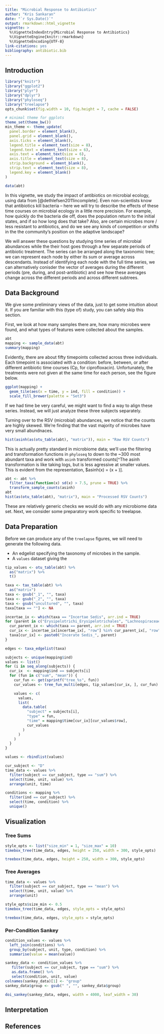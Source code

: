 ```yaml
---
title: "Microbial Response to Antibiotics"
author: "Kris Sankaran"
date: "`r Sys.Date()`"
output: rmarkdown::html_vignette
vignette: >
  %\VignetteIndexEntry{Microbial Response to Antibiotics}
  %\VignetteEngine{knitr::rmarkdown}
  %\VignetteEncoding{UTF-8}
link-citations: yes
bibliography: antibiotic.bib
---
```


## Introduction ##


```r
library("knitr")
library("ggplot2")
library("plyr")
library("dplyr")
library("phyloseq")
library("treelapse")
opts_chunk$set(fig.width = 10, fig.height = 7, cache = FALSE)

# minimal theme for ggplots
theme_set(theme_bw())
min_theme <- theme_update(
  panel.border = element_blank(),
  panel.grid = element_blank(),
  axis.ticks = element_blank(),
  legend.title = element_text(size = 8),
  legend.text = element_text(size = 6),
  axis.text = element_text(size = 6),
  axis.title = element_text(size = 8),
  strip.background = element_blank(),
  strip.text = element_text(size = 8),
  legend.key = element_blank()
)

data(abt)
```

In this vignette, we study the impact of antibiotics on microbial ecology, using
data from [@dethlefsen2011incomplete]. Even non-scientists know that antibiotics
kill bacteria -- here we will try to describe the effects of these time courses
on microbial ecology in a little more precision. For example, how quickly do the
bacteria die off, does the population return to the initial states, and if so
how long does that take? Also, are certain microbes more / less resistant to
antibiotics, and do we see any kinds of competition or shifts in the the
community's position on the adaptive landscape?

We will answer these questions by studying time series of microbial abundances
while the their host goes through a few separate periods of antibiotic
treatment. The series can be arranged along the taxonomic tree; we can represent
each node by either its sum or average across descendants. Instead of
identifying each node with the full time series, we can alternatively conisder
the vector of averages during the different periods (pre, during, and
post-antibiotic) and see how these averages change across the different periods
and across different subtrees.

## Data Background ##

We give some preliminary views of the data, just to get some intuition about it.
If you are familiar with this (type of) study, you can safely skip this section.

First, we look at how many samples there are, how many microbes were found, and
what types of features were collected about the samples.

```r
abt
mapping <- sample_data(abt)
summary(mapping)
```

Evidently, there are about fifty timepoints collected across three individuals.
Each timepoint is associated with a condition: before, between, or after
different antibiotic time courses (Cp, for ciprofloxacin). Unfortunately, the
treatments were not given at the same time for each person, see the figure
below.

```r
ggplot(mapping) +
  geom_tile(aes(x = time, y = ind, fill = condition)) +
  scale_fill_brewer(palette = "Set3")
```

If we had time be very careful, we might want to find a way to align these
series. Instead, we will just analyze these three subjects separately.

Turning over to the RSV (microbial) abundances, we notice that the counts are
highly skewed. We're finding that the vast majority of microbes have very small
abundnaces.

```r
hist(asinh(as(otu_table(abt), "matrix")), main = "Raw RSV Counts")
```

This is actually pretty standard in microbiome data; we'll use the filtering and
transformation functions in `phyloseq` to down to the ~300 most abundant taxa
and work with `asinh` transformed counts[^The asinh transformation is like
taking logs, but is less agressive at smaller values. This is evident from the
representation, $asinh\left(x\right) = \log\left(x + \sqrt{1 + x^{t}}\right)].

```r
abt <- abt %>%
  filter_taxa(function(x) sd(x) > 7.5, prune = TRUE) %>%
  transform_sample_counts(asinh)
abt
hist(as(otu_table(abt), "matrix"), main = "Processed RSV Counts")
```

These are relatively generic checks we would do with any microbiome data set.
Next, we consider some preparatory work specific to treelapse.

## Data Preparation ##

Before we can produce any of the `treelapse` figures, we will need to generate
the following data.

* An edgelist specifying the taxonomy of microbes in the sample.
* A `values` dataset giving the

```r
tip_values <- otu_table(abt) %>%
  as("matrix") %>%
  t()
```

```r
taxa <- tax_table(abt) %>%
  as("matrix")
taxa <- gsub("_1", "", taxa)
taxa <- gsub("_2", "", taxa)
taxa <- gsub("uncultured", "", taxa)
taxa[taxa == ""] <- NA

incertae_ix <- which(taxa == "Incertae Sedis", arr.ind = TRUE)
for (parent in c("Erysipelotrichi_Erysipelotrichales", "Lachnospiraceae", "Ruminococcaceae")) {
  cur_parent_ix <- which(taxa == parent, arr.ind = TRUE)
  cur_ix <- incertae_ix[incertae_ix[, "row"] %in% cur_parent_ix[, "row"], ]
  taxa[cur_ix] <- paste0("Incerate Sedis_", parent)
}

edges <- taxa_edgelist(taxa)
```

```r
subjects <- unique(mapping$ind)
values <- list()
for (i in seq_along(subjects)) {
  cur_ix  <- mapping$ind == subjects[i]
  for (fun in c("sum", "mean")) {
    cur_fun <- get(sprintf("tree_%s", fun))
    cur_values <- tree_fun_multi(edges, tip_values[cur_ix, ], cur_fun)

    values <- c(
      values,
      list(
        data.table(
          "subject" = subjects[i],
          "type" = fun,
          "time" = mapping$time[cur_ix][cur_values$row],
          cur_values
        )
      )
    )
  }
}

values <- rbindlist(values)
```

```r
cur_subject <- "D"
time_data <- values %>%
  filter(subject == cur_subject, type == "sum") %>%
  select(time, unit, value) %>%
  arrange(unit, time)
```

```r
conditions <- mapping %>%
  filter(ind == cur_subject) %>%
  select(time, condition) %>%
  unique()
```

## Visualization ##

### Tree Sums ###

```r
style_opts <- list("size_min" = 1, "size_max" = 10)
timebox_tree(time_data, edges, height = 250, width = 300, style_opts)
```

```r
treebox(time_data, edges, height = 250, width = 300, style_opts)
```

### Tree Averages ###

```r
time_data <- values %>%
  filter(subject == cur_subject, type == "mean") %>%
  select(time, unit, value) %>%
  arrange(unit)
```

```r
style_opts$size_min <- 0.5
timebox_tree(time_data, edges, style_opts = style_opts)
```

```r
treebox(time_data, edges, style_opts = style_opts)
```

### Per-Condition Sankey ###

```r
condition_values <- values %>%
  left_join(conditions) %>%
  group_by(subject, unit, type, condition) %>%
  summarise(value = mean(value))

sankey_data <- condition_values %>%
   filter(subject == cur_subject, type == "sum") %>%
   as.data.frame() %>%
   select(condition, unit, value)
colnames(sankey_data)[1] <- "group"
sankey_data$group <- gsub(" ", "", sankey_data$group)
```

```r
doi_sankey(sankey_data, edges, width = 4000, leaf_width = 30)
```

## Interpretation ##

## References ##
